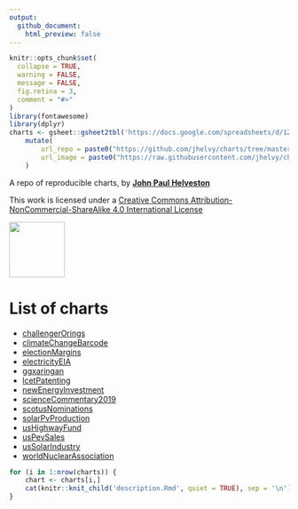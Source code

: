 ```yaml
---
output:
  github_document:
    html_preview: false
---
```


<!-- README.md is generated from README.Rmd. Please edit that file -->

```r
knitr::opts_chunk$set(
  collapse = TRUE,
  warning = FALSE,
  message = FALSE,
  fig.retina = 3,
  comment = "#>"
)
library(fontawesome)
library(dplyr)
charts <- gsheet::gsheet2tbl('https://docs.google.com/spreadsheets/d/1Zj1jXqV5XsAXeIkUPzCJkvMrU5ah_y6VHb-san0Baio/edit?usp=sharing') %>% 
    mutate(
        url_repo = paste0("https://github.com/jhelvy/charts/tree/master/", name), 
        url_image = paste0("https://raw.githubusercontent.com/jhelvy/charts/master/", name, "/plots/", name, ".png")
    )
```

A repo of reproducible charts, by [**John Paul Helveston** ](https://www.jhelvy.com/)

This work is licensed under a
[Creative Commons Attribution-NonCommercial-ShareAlike 4.0 International License](http://creativecommons.org/licenses/by-nc-sa/4.0/)

<img src="https://mirrors.creativecommons.org/presskit/buttons/88x31/png/by-nc-sa.png" width="100px">

# List of charts

- [challengerOrings](#challengerOrings)
- [climateChangeBarcode](#climateChangeBarcode)
- [electionMargins](#electionMargins)
- [electricityEIA](#electricityEIA)
- [ggxaringan](#ggxaringan)
- [lcetPatenting](#lcetPatenting)
- [newEnergyInvestment](#newEnergyInvestment)
- [scienceCommentary2019](#scienceCommentary2019)
- [scotusNominations](#scotusNominations)
- [solarPvProduction](#solarPvProduction)
- [usHighwayFund](#usHighwayFund)
- [usPevSales](#usPevSales)
- [usSolarIndustry](#usSolarIndustry)
- [worldNuclearAssociation](#worldNuclearAssociation)

```r
for (i in 1:nrow(charts)) {
    chart <- charts[i,]
    cat(knitr::knit_child('description.Rmd', quiet = TRUE), sep = '\n')
}
```
